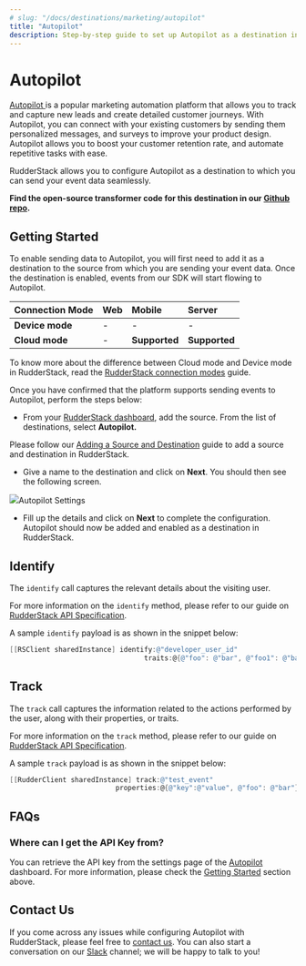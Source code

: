 ```yaml
---
# slug: "/docs/destinations/marketing/autopilot"
title: "Autopilot"
description: Step-by-step guide to set up Autopilot as a destination in RudderStack.
---
```


# Autopilot

[Autopilot ](https://www.autopilothq.com/)is a popular marketing automation platform that allows you to track and capture new leads and create detailed customer journeys. With Autopilot, you can connect with your existing customers by sending them personalized messages, and surveys to improve your product design. Autopilot allows you to boost your customer retention rate, and automate repetitive tasks with ease.

RudderStack allows you to configure Autopilot as a destination to which you can send your event data seamlessly.

<div class="successBlock">

  **Find the open-source transformer code for this destination in our <a href="https://github.com/rudderlabs/rudder-transformer/tree/master/v0/destinations/autopilot">Github repo</a>.**
</div>

## Getting Started

To enable sending data to Autopilot, you will first need to add it as a destination to the source from which you are sending your event data. Once the destination is enabled, events from our SDK will start flowing to Autopilot.

| **Connection Mode** | **Web** | **Mobile**    | **Server**    |
| :------------------ | :------ | :------------ | :------------ |
| **Device mode**     | -       | -             | -             |
| **Cloud mode**      | -       | **Supported** | **Supported** |

<div class="infoBlock">

To know more about the difference between Cloud mode and Device mode in RudderStack, read the <a href="https://rudderstack.com/docs/connections/rudderstack-connection-modes/">RudderStack connection modes</a> guide.

</div>

Once you have confirmed that the platform supports sending events to Autopilot, perform the steps below:

- From your [RudderStack dashboard](https://app.rudderlabs.com/), add the source. From the list of destinations, select **Autopilot.**

<div class="infoBlock">

Please follow our [Adding a Source and Destination](https://rudderstack.com/docs/connections/adding-source-and-destination-rudderstack/) guide to add a source and destination in RudderStack.

</div>

- Give a name to the destination and click on **Next**. You should then see the following screen.

<img src="../../../../images/assets/autopilot.png" /><span class="imageTitle">Autopilot Settings</span>

- Fill up the details and click on **Next** to complete the configuration. Autopilot should now be added and enabled as a destination in RudderStack.

## Identify

The `identify` call captures the relevant details about the visiting user.

<div class="infoBlock">

For more information on the `identify` method, please refer to our guide on [RudderStack API Specification](https://rudderstack.com/docs/rudderstack-api-spec).

</div>

A sample `identify` payload is as shown in the snippet below:

```objectivec
[[RSClient sharedInstance] identify:@"developer_user_id"
                                 traits:@{@"foo": @"bar", @"foo1": @"bar1"}];
```

## Track

The `track` call captures the information related to the actions performed by the user, along with their properties, or traits.

<div class="infoBlock">

For more information on the `track` method, please refer to our guide on [RudderStack API Specification](https://rudderstack.com/docs/rudderstack-api-spec).

</div>

A sample `track` payload is as shown in the snippet below:

```objectivec
[[RudderClient sharedInstance] track:@"test_event"
                          properties:@{@"key":@"value", @"foo": @"bar"}]
```

## FAQs

### Where can I get the API Key from?

You can retrieve the API key from the settings page of the [Autopilot](https://dashboard.branch.io/#/settings) dashboard. For more information, please check the [Getting Started](https://rudderstack.com/docs/destinations/autopilot#getting-started) section above.

## Contact Us

If you come across any issues while configuring Autopilot with RudderStack, please feel free to [contact us](mailto:%20docs@rudderstack.com). You can also start a conversation on our [Slack](https://rudderstack.com/join-rudderstack-slack-community) channel; we will be happy to talk to you!
